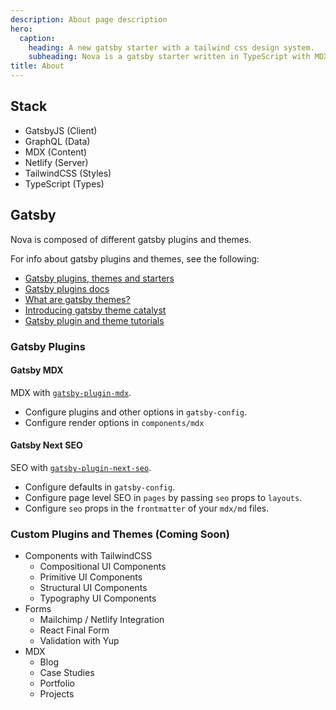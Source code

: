 ```yaml
---
description: About page description
hero:
  caption:
    heading: A new gatsby starter with a tailwind css design system.
    subheading: Nova is a gatsby starter written in TypeScript with MDX and TailwindCSS, useful for creating quick web app prototypes and/or high performance marketing websites
title: About
---
```


## Stack

- GatsbyJS (Client)
- GraphQL (Data)
- MDX (Content)
- Netlify (Server)
- TailwindCSS (Styles)
- TypeScript (Types)

## Gatsby

Nova is composed of different gatsby plugins and themes.

For info about gatsby plugins and themes, see the following:

- [Gatsby plugins, themes and starters](https://www.gatsbyjs.com/docs/plugins-themes-and-starters/)
- [Gatsby plugins docs](https://www.gatsbyjs.com/docs/plugins/)
- [What are gatsby themes?](https://www.gatsbyjs.com/docs/themes/what-are-gatsby-themes/)
- [Introducing gatsby theme catalyst](https://www.gatsbyjs.com/blog/2020-05-14-introducing-gatsby-theme-catalyst/)
- [Gatsby plugin and theme tutorials](https://www.gatsbyjs.com/tutorial/plugin-and-theme-tutorials/)

### Gatsby Plugins

#### Gatsby MDX

MDX with [`gatsby-plugin-mdx`](https://github.com/gatsbyjs/gatsby/tree/master/packages/gatsby-plugin-mdx).

- Configure plugins and other options in `gatsby-config`.
- Configure render options in `components/mdx`

#### Gatsby Next SEO

SEO with [`gatsby-plugin-next-seo`](https://github.com/ifiokjr/gatsby-plugin-next-seo).

- Configure defaults in `gatsby-config`.
- Configure page level SEO in `pages` by passing `seo` props to `layouts`.
- Configure `seo` props in the `frontmatter` of your `mdx/md` files.

### Custom Plugins and Themes (Coming Soon)

- Components with TailwindCSS
  - Compositional UI Components
  - Primitive UI Components
  - Structural UI Components
  - Typography UI Components
- Forms
  - Mailchimp / Netlify Integration
  - React Final Form
  - Validation with Yup
- MDX
  - Blog
  - Case Studies
  - Portfolio
  - Projects
